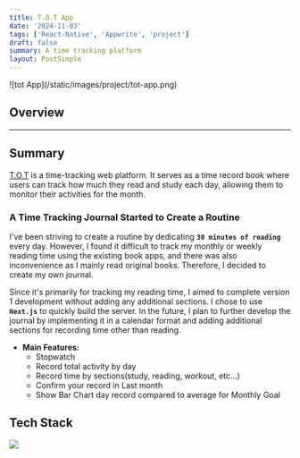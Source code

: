 ```yaml
---
title: T.O.T App
date: '2024-11-03'
tags: ['React-Native', 'Appwrite', 'project']
draft: false
summary: A time tracking platform
layout: PostSimple
---
```


<div className="-mx-2 flex flex-wrap overflow-hidden xl:-mx-2">
  ![tot App](/static/images/project/tot-app.png)
</div>

## Overview

<TOCInline toc={props.toc} exclude="Overview" toHeading={2} />

<hr />

## Summary

[T.O.T](https://github.com/keimindev/tot_app) is a time-tracking web platform. It serves as a time record book where users can track how much they read and study each day, allowing them to monitor their activities for the month.

### **A Time Tracking Journal Started to Create a Routine**

I've been striving to create a routine by dedicating **`30 minutes of reading`** every day. However, I found it difficult to track my monthly or weekly reading time using the existing book apps, and there was also inconvenience as I mainly read original books. Therefore, I decided to create my own journal.

Since it's primarily for tracking my reading time, I aimed to complete version 1 development without adding any additional sections. I chose to use **`Next.js`** to quickly build the server. In the future, I plan to further develop the journal by implementing it in a calendar format and adding additional sections for recording time other than reading.

- **Main Features:**
  - Stopwatch
  - Record total activity by day
  - Record time by sections(study, reading, workout, etc...)
  - Confirm your record in Last month
  - Show Bar Chart day record compared to average for Monthly Goal

## Tech Stack

<div className="m-0 flex flex-wrap p-0">
  <img
    className="m-0 mb-1 w-[100px] rounded-full p-3"
    src="https://img.shields.io/badge/-react-native-ced4da.svg?&style=flat-square&logo=next.js&logoColor=black"
  />
</div>
